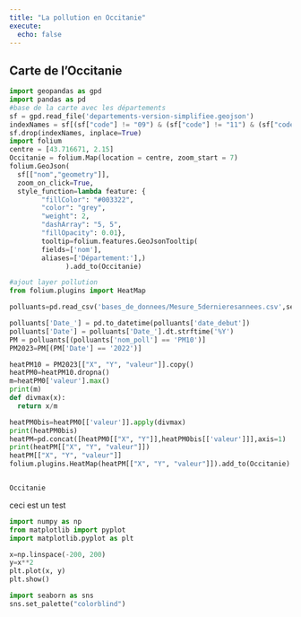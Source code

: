 ```yaml
---
title: "La pollution en Occitanie"
execute: 
  echo: false
---
```


## Carte de l'Occitanie

```python
import geopandas as gpd
import pandas as pd
#base de la carte avec les départements
sf = gpd.read_file('departements-version-simplifiee.geojson')
indexNames = sf[(sf["code"] != "09") & (sf["code"] != "11") & (sf["code"] != "12") & (sf["code"] != "30") & (sf["code"] != "31") & (sf["code"] != "32") & (sf["code"] != "34") & (sf["code"] != "46")& (sf["code"] != "48")& (sf["code"] != "65")& (sf["code"] != "66")& (sf["code"] != "81")& (sf["code"] != "82")].index
sf.drop(indexNames, inplace=True)
import folium
centre = [43.716671, 2.15]
Occitanie = folium.Map(location = centre, zoom_start = 7)
folium.GeoJson(
  sf[["nom","geometry"]],
  zoom_on_click=True,
  style_function=lambda feature: {
        "fillColor": "#003322",
        "color": "grey",
        "weight": 2,
        "dashArray": "5, 5",
        "fillOpacity": 0.01},
        tooltip=folium.features.GeoJsonTooltip(
        fields=['nom'],
        aliases=['Département:'],)
              ).add_to(Occitanie)

#ajout layer pollution
from folium.plugins import HeatMap

polluants=pd.read_csv('bases_de_donnees/Mesure_5dernieresannees.csv',sep=",", na_values="", low_memory=False)

polluants['Date_'] = pd.to_datetime(polluants['date_debut'])
polluants['Date'] = polluants['Date_'].dt.strftime('%Y')
PM = polluants[(polluants['nom_poll'] == 'PM10')]
PM2023=PM[(PM['Date'] == '2022')]

heatPM10 = PM2023[["X", "Y", "valeur"]].copy()
heatPM0=heatPM10.dropna()
m=heatPM0['valeur'].max()
print(m)
def divmax(x):
  return x/m

heatPM0bis=heatPM0[['valeur']].apply(divmax)
print(heatPM0bis)
heatPM=pd.concat([heatPM0[["X", "Y"]],heatPM0bis[['valeur']]],axis=1)
print(heatPM[["X", "Y", "valeur"]])
heatPM[["X", "Y", "valeur"]]
folium.plugins.HeatMap(heatPM[["X", "Y", "valeur"]]).add_to(Occitanie)


Occitanie
```


ceci est un test

```python
import numpy as np
from matplotlib import pyplot
import matplotlib.pyplot as plt

x=np.linspace(-200, 200)
y=x**2
plt.plot(x, y)
plt.show()
```


```python
import seaborn as sns
sns.set_palette("colorblind")
```